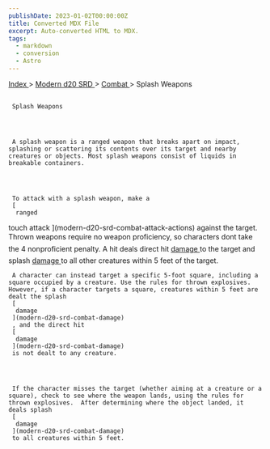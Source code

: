 ```yaml
---
publishDate: 2023-01-02T00:00:00Z
title: Converted MDX File
excerpt: Auto-converted HTML to MDX.
tags:
  - markdown
  - conversion
  - Astro
---
```







[
      Index
     ](-index)
     >
     [
      Modern d20 SRD
     ](modern-d20-srd-index)
     >
     [
      Combat
     ](modern-d20-srd-combat-index)
     > Splash Weapons
    





## 
     Splash Weapons
    



     A splash weapon is a ranged weapon that breaks apart on impact, splashing or scattering its contents over its target and nearby creatures or objects. Most splash weapons consist of liquids in breakable containers.
    



     To attack with a splash weapon, make a
     [
      ranged
  touch attack
     ](modern-d20-srd-combat-attack-actions)
     against the target. Thrown weapons require no weapon proficiency, so characters dont take the 4 nonproficient penalty. A hit deals direct hit
     [
      damage
     ](modern-d20-srd-combat-damage)
     to the target and splash
     [
      damage
     ](modern-d20-srd-combat-damage)
     to all other creatures within 5 feet of the target.
    



     A character can instead target a specific 5-foot square, including a square occupied by a creature. Use the rules for thrown explosives. However, if a character targets a square, creatures within 5 feet are dealt the splash
     [
      damage
     ](modern-d20-srd-combat-damage)
     , and the direct hit
     [
      damage
     ](modern-d20-srd-combat-damage)
     is not dealt to any creature.
    



     If the character misses the target (whether aiming at a creature or a square), check to see where the weapon lands, using the rules for thrown explosives.  After determining where the object landed, it deals splash
     [
      damage
     ](modern-d20-srd-combat-damage)
     to all creatures within 5 feet.
    




